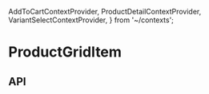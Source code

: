   AddToCartContextProvider,
  ProductDetailContextProvider,
  VariantSelectContextProvider,
} from '~/contexts';

<Meta title="Components/ProductGridItem" component={ProductGridItem} />

# ProductGridItem

<Preview>
  <Story name="Base component">
    <AddToCartContextProvider onClick={mockAddToCartButtonOnClick}>
      <ProductDetailContextProvider
        product={ProductDetailHeaderFixture.product}
      >
        <VariantSelectContextProvider
          variants={ProductGridItemFixture.variantOptions}
        >
          <ProductGridItem
            copy={{
              addToCart: AddToCartButtonFixture.copy,
              ...ProductGridItemFixture.copy,
            }}
            info={ProductGridItemFixture.info}
            url={ProductGridItemFixture.url}
          />
        </VariantSelectContextProvider>
      </ProductDetailContextProvider>
    </AddToCartContextProvider>
  </Story>
</Preview>

## API

<Props of={ProductGridItem} />
